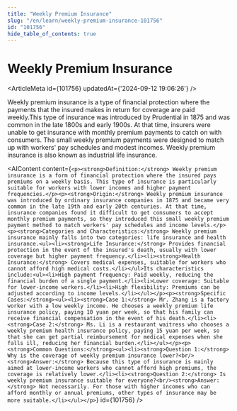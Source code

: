 ```yaml
---
title: "Weekly Premium Insurance"
slug: "/en/learn/weekly-premium-insurance-101756"
id: "101756"
hide_table_of_contents: true
---
```



# Weekly Premium Insurance

<ArticleMeta id={101756} updatedAt={'2024-09-12 19:06:26'} />
<div className='border-solid border-b border-t-0 my-4 border-[var(--ifm-color-gray-300)]' />

Weekly premium insurance is a type of financial protection where the payments that the insured makes in return for coverage are paid weekly.This type of insurance was introduced by Prudential in 1875 and was common in the late 1800s and early 1900s. At that time, insurers were unable to get insurance with monthly premium payments to catch on with consumers. The small weekly premium payments were designed to match up with workers' pay schedules and modest incomes. Weekly premium insurance is also known as industrial life insurance.

<AIContent content={`<p><strong>Definition:</strong> Weekly premium insurance is a form of financial protection where the insured pays premiums on a weekly basis. This type of insurance is particularly suitable for workers with lower incomes and higher payment frequencies.</p><p><strong>Origin:</strong> Weekly premium insurance was introduced by ordinary insurance companies in 1875 and became very common in the late 19th and early 20th centuries. At that time, insurance companies found it difficult to get consumers to accept monthly premium payments, so they introduced this small weekly premium payment method to match workers' pay schedules and income levels.</p><p><strong>Categories and Characteristics:</strong> Weekly premium insurance mainly falls into two categories: life insurance and health insurance.<ul><li><strong>Life Insurance:</strong> Provides financial protection in the event of the insured's death, usually with lower coverage but higher payment frequency.</li><li><strong>Health Insurance:</strong> Covers medical expenses, suitable for workers who cannot afford high medical costs.</li></ul>Its characteristics include:<ul><li>High payment frequency: Paid weekly, reducing the financial burden of a single payment.</li><li>Lower coverage: Suitable for lower-income workers.</li><li>High flexibility: Premiums can be adjusted according to income levels.</li></ul></p><p><strong>Specific Cases:</strong><ul><li><strong>Case 1:</strong> Mr. Zhang is a factory worker with a low weekly income. He chooses a weekly premium life insurance policy, paying 10 yuan per week, so that his family can receive financial compensation in the event of his death.</li><li><strong>Case 2:</strong> Ms. Li is a restaurant waitress who chooses a weekly premium health insurance policy, paying 15 yuan per week, so that she can get partial reimbursement for medical expenses when she falls ill, reducing her financial burden.</li></ul></p><p><strong>Common Questions:</strong><ul><li><strong>Question 1:</strong> Why is the coverage of weekly premium insurance lower?<br/><strong>Answer:</strong> Because this type of insurance is mainly aimed at lower-income workers who cannot afford high premiums, the coverage is relatively lower.</li><li><strong>Question 2:</strong> Is weekly premium insurance suitable for everyone?<br/><strong>Answer:</strong> Not necessarily. For those with higher incomes who can afford monthly or annual premiums, other types of insurance may be more suitable.</li></ul></p>`} id={101756} />

